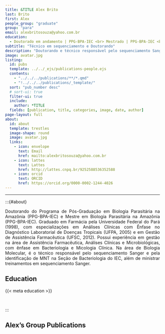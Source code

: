 ```yaml
---
title: &TITLE Alex Brito
last: Brito
first: Alex
people_group: "graduate"
group: "para"
email: alexbritosouza@yahoo.com.br
education:
  - Doutorado em andamento | PPG-BPA-IEC <br> Mestrado | PPG-BPA-IEC <br> Graduação | Universidade Federal do Pará, 1998 <br> Especialização | Análises Clínicas com Ênfase no Diagnóstico Laboratorial de Doenças Tropicais, UFPA, 2005 <br> Especialização | Gestão de Assistência Farmacêutica, UFSC, 2012
subtitle: "Técnico em sequenciamento e Doutorando"
description: "Doutorando e técnico responsável pelo sequenciamento Sanger e pela identificação de MNT na Seção de Bacteriologia do IEC"
image: avatar.jpg
listing:
  id: pubs
  template: ../../_ejs/publications-people.ejs
  contents:
    - "../../../publications/**/*.qmd"
    - "!../../../publications/_template/"
  sort: "pub_number desc"
  # sort-ui: true
  filter-ui: true
  include:
    author: *TITLE
  fields: [publication, title, categories, image, date, author]
page-layout: full
about:
  id: about
  template: trestles
  image-shape: round
  image: avatar.jpg
  links:
    - icon: envelope
      text: Email
      href: mailto:alexbritosouza@yahoo.com.br
    - icon: lattes
      text: Lattes
      href: http://lattes.cnpq.br/9252588536352588
    - icon: orcid
      text: ORCID
      href: https://orcid.org/0000-0002-1244-4026
---
```


<hr>

:::{#about}
<div style="text-align: justify">
Doutorando do Programa de Pós-Graduação em Biologia Parasitária na Amazônia (PPG-BPA-IEC) e Mestre em Biologia Parasitária na Amazônia (PPG-BPA-IEC). Graduado em Farmácia pela Universidade Federal do Pará (1998), com especializações em Análises Clínicas com Ênfase no Diagnóstico Laboratorial de Doenças Tropicais (UFPA, 2005) e em Gestão de Assistência Farmacêutica (UFSC, 2012). Possui experiência em gestão na área de Assistência Farmacêutica, Análises Clínicas e Microbiológicas, com ênfase em Bacteriologia e Micologia Clínica. Na área de Biologia Molecular, é o técnico responsável pelo sequenciamento Sanger e pela identificação de MNT na Seção de Bacteriologia do IEC, além de ministrar treinamentos em sequenciamento Sanger.

## Education
{{< meta education >}}

<br>

:::

## Alex's Group Publications

:::{#pubs}
:::
